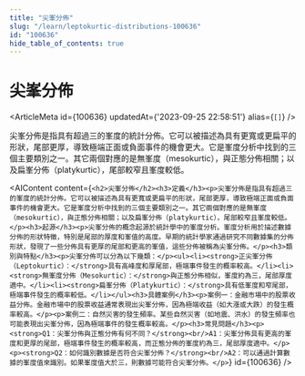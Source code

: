 ```yaml
---
title: "尖峯分佈"
slug: "/learn/leptokurtic-distributions-100636"
id: "100636"
hide_table_of_contents: true
---
```



# 尖峯分佈

<ArticleMeta id={100636} updatedAt={'2023-09-25 22:58:51'} alias={`[]`} />
<div className='border-solid border-b border-t-0 my-4 border-[var(--ifm-color-gray-300)]' />

尖峯分佈是指具有超過三的峯度的統計分佈。它可以被描述為具有更寬或更扁平的形狀，尾部更厚，導致極端正面或負面事件的機會更大。它是峯度分析中找到的三個主要類別之一。其它兩個對應的是無峯度（mesokurtic），與正態分佈相關；以及扁峯分佈（platykurtic），尾部較窄且峯度較低。

<AIContent content={`<h2>尖峯分佈</h2><h3>定義</h3><p>尖峯分佈是指具有超過三的峯度的統計分佈。它可以被描述為具有更寬或更扁平的形狀，尾部更厚，導致極端正面或負面事件的機會更大。它是峯度分析中找到的三個主要類別之一。其它兩個對應的是無峯度（mesokurtic），與正態分佈相關；以及扁峯分佈（platykurtic），尾部較窄且峯度較低。</p><h3>起源</h3><p>尖峯分佈的概念起源於統計學中的峯度分析。峯度分析用於描述數據分佈的形狀特徵，特別是尾部的厚度和峯值的高度。早期的統計學家通過研究不同數據集的分佈形狀，發現了一些分佈具有更厚的尾部和更高的峯值，這些分佈被稱為尖峯分佈。</p><h3>類別與特點</h3><p>尖峯分佈可以分為以下幾類：</p><ul><li><strong>正尖峯分佈（Leptokurtic）：</strong>具有高峰度和厚尾部，極端事件發生的概率較高。</li><li><strong>無峯度分佈（Mesokurtic）：</strong>與正態分佈相似，峯度約為三，尾部厚度適中。</li><li><strong>扁峯分佈（Platykurtic）：</strong>具有低峯度和窄尾部，極端事件發生的概率較低。</li></ul><h3>具體案例</h3><p>案例一：金融市場中的股票收益分佈。金融市場中的股票收益通常表現出尖峯分佈，因為極端收益（如大漲或大跌）的發生概率較高。</p><p>案例二：自然災害的發生頻率。某些自然災害（如地震、洪水）的發生頻率也可能表現出尖峯分佈，因為極端事件的發生概率較高。</p><h3>常見問題</h3><p><strong>Q1：尖峯分佈與正態分佈有何不同？</strong><br/>A1：尖峯分佈具有更高的峯度和更厚的尾部，極端事件發生的概率較高，而正態分佈的峯度約為三，尾部厚度適中。</p><p><strong>Q2：如何識別數據是否符合尖峯分佈？</strong><br/>A2：可以通過計算數據的峯度值來識別。如果峯度值大於三，則數據可能符合尖峯分佈。</p>`} id={100636} />
